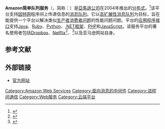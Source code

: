 {{NoteTA|G1= IT}}
'''Amazon简单队列服务'''（{{lang-en|Amazon Simple Queue Service}}，简称：{{lang|en|SQS}}）是[[亞馬遜公司|亞馬遜公司]]在2004年推出的[[分布式计算|分布式]]{{Link-en|消息队列服务|Message queuing service}}。<ref>{{cite web |url=http://jeff-barr.com/2014/08/19/my-first-12-years-at-amazon-dot-com/ |title=Jeff Barr's Blog |publisher=Jeff-barr.com |accessdate=2015-08-13 |archive-date=2020-11-12 |archive-url=https://web.archive.org/web/20201112013935/http://jeff-barr.com/2014/08/19/my-first-12-years-at-amazon-dot-com/ |dead-url=no }}</ref>该平台支持[[因特网|因特网]]程序间上传递信息的[[消息队列|消息队列]]。它以[[可扩展性|高扩展性]][[消息队列|消息队列]]为目标，旨在能提供一个平台以解决类似[[生产者消费者问题|生产者消费者问题]]的性能问题问题。平台的[[应用程序接口|应用程序接口]]支持[[Java|Java]]、[[Ruby|Ruby]]、[[Python|Python]]、[[.NET框架|.NET框架]]、[[PHP|PHP]]和[[JavaScript|JavaScript]]。该服务平台的著名使用者包括[[Dropbox|Dropbox]]、[[Netflix|Netflix]]<ref>{{Cite web|url=http://techblog.netflix.com/2011/04/more-like-this-building-network-of.html|title=Netflix TechBlog – Medium|website=Medium|accessdate=2020-12-25|archive-date=2011-07-25|archive-url=https://web.archive.org/web/20110725185038/http://techblog.netflix.com/2011/04/more-like-this-building-network-of.html|dead-url=no}}</ref>、{{Link-en|Nextdoor|Nextdoor}}<ref>{{Cite web|url=https://engblog.nextdoor.com/nextdoor-taskworker-simple-efficient-amp-scalable-ac4f7886957b|title=Nextdoor Taskworker: Simple, Efficient & Scalable|first=Wenbin|last=Fang|date=August 13, 2014|website=Nextdoor Engineering}}</ref>以及亚马逊网站自身。

== 参考文献 ==
{{Reflist}}

== 外部链接 ==
* [https://docs.aws.amazon.com/AWSSimpleQueueService/latest/APIReference/Welcome.html 官方网站] {{Wayback|url=https://docs.aws.amazon.com/AWSSimpleQueueService/latest/APIReference/Welcome.html |date=20201126112520 }}

{{亚马逊公司}}

[[Category:Amazon_Web_Services|Category:Amazon Web Services]]
[[Category:面向消息的中间件|Category:面向消息的中间件]]
[[Category:进程间通信|Category:进程间通信]]
[[Category:Web服务|Category:Web服务]]
[[Category:云端平台|Category:云端平台]]